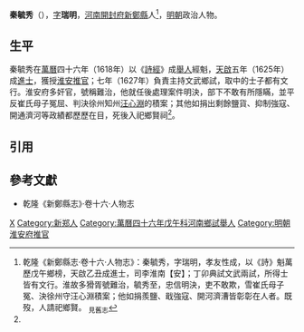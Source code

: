 '''秦毓秀'''（{{bd|16世紀||17世紀}}），[[表字|字]]'''瑞明'''，[[河南等處承宣布政使司|河南]][[開封府|開封府]][[新鄭縣|新鄭縣]]人<ref name=djs>乾隆《新鄭縣志·卷十六·人物志》：秦毓秀，字瑞明，孝友性成，以《詩》魁萬歷戊午鄉榜，天啟乙丑成進士，司李淮南【安】；丁卯典試文武兩試，所得士皆有文行。淮故多猾胥號難治，毓秀至，忠信明決，吏不敢欺，雪崔氏母子冤、決徐州守汪心淵積案；他如捐羨鹽、戢強寇、開河濟漕皆彰彰在人者。既歿，人請祀鄉賢。 <sub>見舊志</sub></ref>，[[明朝|明朝]]政治人物。

==生平==
秦毓秀在[[萬曆|萬曆]]四十六年（1618年）以《[[詩經|詩經]]》成[[舉人|舉人]]經魁，[[天啟_(明朝)|天啟]]五年（1625年）成[[進士|進士]]，獲授[[淮安府|淮安]][[推官|推官]]；七年（1627年）負責主持文武鄉試，取中的士子都有文行。淮安府多奸官，號稱難治，他就任後處理案件明決，部下不敢有所隱瞞，並平反崔氏母子冤屈、判決徐州知州[[汪心淵|汪心淵]]的積案；其他如捐出剩餘鹽貨、抑制強寇、開通濟河等政績都歷歷在目，死後入祀鄉賢祠<ref name=djs/>。

==引用==
{{reflist}}

==參考文獻==
*乾隆《新鄭縣志》·卷十六·人物志

{{start box}}
{{s-off}}
{{s-before|[[周京_(天啟舉人)|周京]]}}
{{s-title|明朝淮安府推官|1626年－崇禎年間}}
{{s-after|[[王用予|王用予]]}}
{{end box}}

{{天啓五年乙丑科殿試金榜}}

[[Category:秦姓|X]]
[[Category:新郑人|Category:新郑人]]
[[Category:萬曆四十六年戊午科河南鄉試舉人|Category:萬曆四十六年戊午科河南鄉試舉人]]
[[Category:明朝淮安府推官|Category:明朝淮安府推官]]